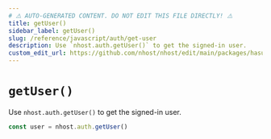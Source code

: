 ```yaml
---
# ⚠️ AUTO-GENERATED CONTENT. DO NOT EDIT THIS FILE DIRECTLY! ⚠️
title: getUser()
sidebar_label: getUser()
slug: /reference/javascript/auth/get-user
description: Use `nhost.auth.getUser()` to get the signed-in user.
custom_edit_url: https://github.com/nhost/nhost/edit/main/packages/hasura-auth-js/src/hasura-auth-client.ts#L643
---
```


# `getUser()`

Use `nhost.auth.getUser()` to get the signed-in user.

```ts
const user = nhost.auth.getUser()
```
